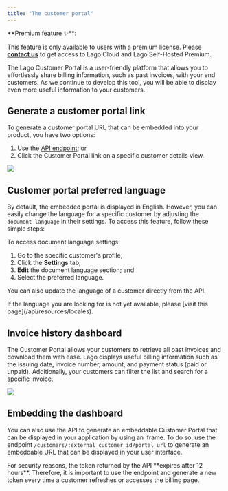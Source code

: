 ```yaml
---
title: "The customer portal"
---
```


<Info>
**Premium feature ✨**:

This feature is only available to users with a premium license. Please **[contact us](mailto:hello@getlago.com)** to get access to Lago Cloud and Lago Self-Hosted Premium.
</Info>

The Lago Customer Portal is a user-friendly platform that allows you to effortlessly share billing information, such as past invoices, with your end customers. As we continue to develop this tool, you will be able to display even more useful information to your customers.

## Generate a customer portal link
To generate a customer portal URL that can be embedded into your product, you have two options:
1. Use the [API endpoint](/api/customers/customer-portal); or
2. Click the Customer Portal link on a specific customer details view.

<Frame caption="Customer portal access">
  <img src="/guide/images/customer-portal-access-5ccff21b7d9c4f5fb213ddc8bbe271a8.png" />
</Frame>


## Customer portal preferred language
By default, the embedded portal is displayed in English. However, you can easily change the language for a specific customer by adjusting the `document language` in their settings. To access this feature, follow these simple steps:

To access document language settings:
1. Go to the specific customer's profile;
2. Click the **Settings** tab;
3. **Edit** the document language section; and
4. Select the preferred language.

You can also update the language of a customer directly from the API.

<Info>
If the language you are looking for is not yet available, please [visit this page](/api/resources/locales).
</Info>

## Invoice history dashboard
The Customer Portal allows your customers to retrieve all past invoices and download them with ease. Lago displays useful billing information such as the issuing date, invoice number, amount, and payment status (paid or unpaid). Additionally, your customers can filter the list and search for a specific invoice.

<Frame caption="Invoices list - Customer Portal">
  <img src="/guide/images/customer-portal-invoices-list-3788871ea1e0ba4d200d03a08bf1fa7d.png" />
</Frame>


## Embedding the dashboard
You can also use the API to generate an embeddable Customer Portal that can be displayed in your application by using an iframe. To do so, use the endpoint `/customers/:external_customer_id/portal_url` to generate an embeddable URL that can be displayed in your user interface.

<Info>
For security reasons, the token returned by the API **expires after 12 hours**. Therefore, it is important to use the endpoint and generate a new token every time a customer refreshes or accesses the billing page.
</Info>